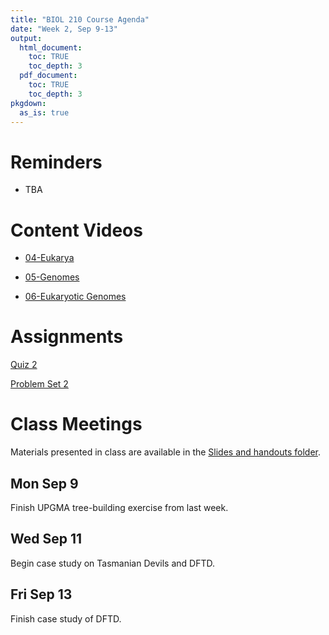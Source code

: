 ```yaml
---
title: "BIOL 210 Course Agenda"
date: "Week 2, Sep 9-13"
output: 
  html_document:
    toc: TRUE
    toc_depth: 3
  pdf_document:
    toc: TRUE
    toc_depth: 3
pkgdown:
  as_is: true
---
```


# Reminders

* TBA

# Content Videos

* [04-Eukarya](https://drive.google.com/drive/folders/18h_G9z9nqi_LV9Bdq87AZZgCpbEWWCH9?usp=drive_link)

* [05-Genomes](https://drive.google.com/drive/folders/1IhzYhuYcH-58z9h39GZ51fNmXI-n0TO2?usp=drive_link)

* [06-Eukaryotic Genomes](https://drive.google.com/drive/folders/1Il2QzipBuawfY4UMBwP2iQKNM1SP6vBM?usp=drive_link)

# Assignments

[Quiz 2](https://docs.google.com/forms/d/e/1FAIpQLSe03PkgqNcCk6QoPhslpzIQAD6EZWHpb6i-PcE7cla5Q9_7Fg/viewform?usp=sf_link)

[Problem Set 2](ps2.html)

# Class Meetings

Materials presented in class are available in the [Slides and handouts folder](https://drive.google.com/drive/folders/17Fm-yEXqtlvGJfFaw6WqywIScW_eZ8m_?usp=drive_link).

## Mon Sep 9

Finish UPGMA tree-building exercise from last week.

## Wed Sep 11

Begin case study on Tasmanian Devils and DFTD.

## Fri Sep 13

Finish case study of DFTD.



